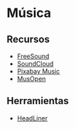 # Música

## Recursos

- [FreeSound](https://freesound.org/)
- [SoundCloud](https://soundcloud.com/)
- [Pixabay Music](https://pixabay.com/es/music/)
- [MusOpen](https://musopen.org/music)

## Herramientas

- [HeadLiner](https://www.headliner.app/)